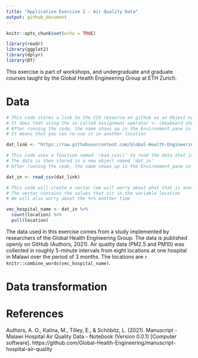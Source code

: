 ```yaml
---
title: "Application Exercise 2 - Air Quality Data"
output: github_document
---
```


```r
knitr::opts_chunk$set(echo = TRUE)
```

```r

library(readr)
library(ggplot2)
library(dplyr)
library(DT)

```

This exercise is part of workshops, and undergraduate and graduate courses taught by the Global Health Engineering Group at ETH Zurich. 

# Data

```r

# This code stores a link to the CSV resource on github as an Object named 'dat_link'
# It does that using the so called assignment operator <- (keyboard shortcut: Alt + -)
# After running the code, the name shows up in the Environment pane in the top right of window 
# It means that you can re-use it in another location

dat_link <- "https://raw.githubusercontent.com/Global-Health-Engineering/manuscript-hospital-air-quality/main/data/intermediate/malawi-hospitals-air-quality.csv"

# This code uses a function named 'read_csv()' to read the data that is stored in the object dat_link
# The data is then stored in a new object named 'dat_in' 
# After running the code, the name shows up in the Environment pane in the top right of window 

dat_in <- read_csv(dat_link)

# This code will create a vector (we will worry about what that is another time)
# The vector contains the values that sit in the variable location 
# We will also worry about the %>% another time

vec_hospital_name <- dat_in %>% 
  count(location) %>% 
  pull(location)

```

The data used in this exercise comes from a study implemented by researchers of the Global Health Engineering Group. The data is published openly on GitHub (Authors, 2021). Air quality data (PM2.5 and PM10) was collected in roughly 5-minute intervals from eight locations at one hospital in Malawi over the period of 3 months. The locations are `r knitr::combine_words(vec_hospital_name)`.

# Data transformation




# References

Authors, A. O., Kalina, M., Tilley, E., & Schöbitz, L. (2021). Manuscript - Malawi Hospital Air Quality Data - Notebook (Version 0.0.1) [Computer software]. https://github.com/Global-Health-Engineering/manuscript-hospital-air-quality


